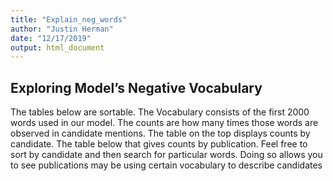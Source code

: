 ---
title: "Explain_neg_words"
author: "Justin Herman"
date: "12/17/2019"
output: html_document
---

## Exploring Model's Negative Vocabulary

The tables below are sortable.  The Vocabulary consists of the first 2000 words used in our model.  The counts are how many times those words are observed in candidate mentions. The table on the top displays counts by candidate.  The table below that gives counts by publication.  Feel free to sort by candidate and then search for particular words.  Doing so allows you to see  publications may be using certain vocabulary to describe candidates





